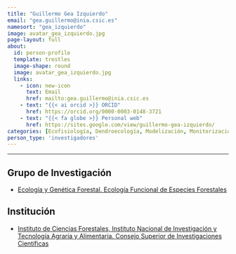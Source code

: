 ```yaml
---
title: "Guillermo Gea Izquierdo"
email: "gea.guillermo@inia.csic.es"  
namesort: "gea_izquierdo"
image: avatar_gea_izquierdo.jpg
page-layout: full
about: 
  id: person-profile
  template: trestles
  image-shape: round
  image: avatar_gea_izquierdo.jpg
  links:
    - icon: new-icon
      text: Email
      href: mailto:gea.guillermo@inia.csic.es
    - text: "{{< ai orcid >}} ORCID"
      href: https://orcid.org/0000-0003-0148-3721
    - text: "{{< fa globe >}} Personal web"
      href: https://sites.google.com/view/guillermo-gea-izquierdo/
categories: [Ecofisiología, Dendroecología, Modelización, Monitorización, Dinámica forestal]
person_type: 'investigadores'
---
```

 
<hr>

:::{#person-profile}

## Grupo de Investigación
- [Ecología y Genética Forestal. Ecología Funcional de Especies Forestales](https://www.inia.es/investigacion/forestal/Ecolog%C3%ADa%20y%20Gen%C3%A9tica/Ecolog%C3%ADa%20funcional%20de%20especies%20forestales/Pages/Home.aspx)

## Institución
- [Instituto de Ciencias Forestales, Instituto Nacional de Investigación y Tecnología Agraria y Alimentaria. Consejo Superior de Investigaciones Científicas](https://www.inia.es/)

:::
